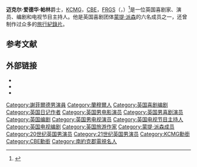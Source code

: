 {{Infobox person
 | name             = 迈克尔·帕林爵士
 | native_name      = {{lang|en|Michael Palin}}
 | awards = {{Plainlist|
* [[聖米迦勒及聖喬治爵級司令勳章|聖米迦勒及聖喬治爵級司令勳章]]（KCMG）
* [[大英帝國勳章|司令勋章]]（CBE） 
* [[皇家地理學會|皇家地理学会会员]]（FRGS）}}
 | image            = Michael Palin.jpg
 | caption          = 2005年，帕林在意大利[[特伦托|特伦托]]
 | birth_name       = 迈克尔·爱德华·帕林<br />{{small|{{lang|en|Michael Edward Palin}}}}
 | birth_date       = {{birth date and age|df=yes|1943|5|5}}
 | birth_place      = 英格兰{{link-en|约克郡西区|West Riding of Yorkshire}}[[谢菲尔德|谢菲尔德]]{{link-en|布鲁姆希尔区|Broomhill (ward)}}
 | alma_mater       = [[牛津大学|牛津大学]]（文学士）
 | spouse           = {{marriage|Helen Gibbins|1966}}<ref name=whoswho/>
 | known_for        = {{Plainlist|
* [[蒙提·派森|蒙提·派森]]
* [[旅行紀錄片|旅行紀錄片]]}}
 | occupation       = 演员、编剧、电视节目主持人、喜剧家
 | years_active     = 1965年至今
 | website          = {{URL|http://www.palinstravels.co.uk}}
 | children         = 3
}}
'''迈克尔·爱德华·帕林'''爵士，[[聖米迦勒及聖喬治爵級司令勳章|KCMG]]，[[英帝國司令勳章|CBE]]，[[皇家地理學會|FRGS]]（{{lang-en|Sir Michael Edward Palin}}，{{bd|1943年|5月5日|||Palin, Sir Michael}}）<ref name=whoswho>{{Who's Who | surname = PALIN | othernames = Michael Edward | id = U29929 | volume = 2015 | edition = online [[牛津大学出版社|Oxford University Press]]}}{{subscription required}}</ref>是一位英国喜剧家、演员、编剧和电视节目主持人。他是英国喜剧团体[[蒙提·派森|蒙提·派森]]的六名成员之一，还曾制作过众多的[[旅行紀錄片|旅行紀錄片]]。

== 参考文献 ==
{{reflist}}

== 外部链接 ==
{{wikiquote}}
{{Commons category|Michael Palin}}
* {{IMDb name|1589}}
* {{Screenonline name|id=510300}}
* {{iBDB name|384267}}
{{英国电影学院奖终身成就奖}}
{{Authority control}}

{{DEFAULTSORT:Palin, Sir Michael}}
[[Category:謝菲爾德男演員|Category:謝菲爾德男演員]]
[[Category:蘭穆爾人|Category:蘭穆爾人]]
[[Category:英国喜剧编剧|Category:英国喜剧编剧]]
[[Category:英国日记作者|Category:英国日记作者]]
[[Category:英国男电影演员|Category:英国男电影演员]]
[[Category:英国男喜剧演员|Category:英国男喜剧演员]]
[[Category:英国编剧|Category:英国编剧]]
[[Category:英国男电视演员|Category:英国男电视演员]]
[[Category:英国电视节目主持人|Category:英国电视节目主持人]]
[[Category:英国电视编剧|Category:英国电视编剧]]
[[Category:英国旅游作家|Category:英国旅游作家]]
[[Category:蒙提·派森成员|Category:蒙提·派森成员]]
[[Category:20世纪英国男演员|Category:20世纪英国男演员]]
[[Category:21世纪英国男演员|Category:21世纪英国男演员]]
[[Category:KCMG勳銜|Category:KCMG勳銜]]
[[Category:CBE勳銜|Category:CBE勳銜]]
[[Category:南約克郡電視名人|Category:南約克郡電視名人]]